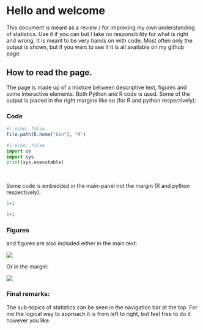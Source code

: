 # Hello and welcome

This document is meant as a review / for improving my own understanding of statistics. Use it if you can but I take no responsibility for what is right and wrong. It is meant to be very hands on with code. Most often only the output is shown, but if you want to see it it is all available on my github page. 

## How to read the page. 

The page is made up of a mixture between descriptive text, figures and some interactive elements. Both Python and R code is used. Some of the output is placed in the right margine like so (for R and python respectively): 

### Code

:::{.column-margin}
```r
#| echo: false
file.path(R.home("bin"), "R")
```
:::


:::{.column-margin}
```python
#| echo: false
import os
import sys
print(sys.executable)
```
:::

\ 

Some code is embedded in the main-panel not the margin (R and python respectively). 


```r

1+1 

```

```python

1+1 

```

### Figures

and figures are also included either in the main text: 

![](illustrations/figures/example.svg)

Or in the margin: 

:::{.column-margin}

![](illustrations/figures/example.svg)

:::

### Final remarks: 

The sub-topics of statistics can be seen in the navigation bar at the top. For me the logical way to approach it is from left to right, but feel free to do it however you like. 
